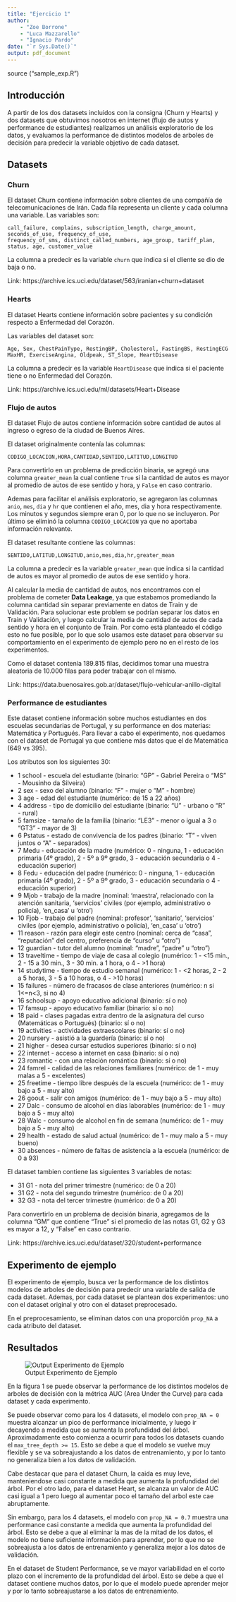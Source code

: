 ```yaml
---
title: "Ejercicio 1"
author: 
    - "Zoe Borrone"
    - "Luca Mazzarello"
    - "Ignacio Pardo"
date: "`r Sys.Date()`"
output: pdf_document
---
```

source ("sample_exp.R")

## Introducción

A partir de los dos datasets incluidos con la consigna (Churn y Hearts) y dos datasets que obtuvimos nosotros en internet (flujo de autos y performance de estudiantes) realizamos un análisis exploratorio de los datos, y evaluamos la performance de distintos modelos de arboles de decisión para predecir la variable objetivo de cada dataset. 

## Datasets

### Churn

El dataset Churn contiene información sobre clientes de una compañía de telecomunicaciones de Irán. Cada fila representa un cliente y cada columna una variable. Las variables son:

    call_failure, complains, subscription_length, charge_amount, seconds_of_use, frequency_of_use,
    frequency_of_sms, distinct_called_numbers, age_group, tariff_plan, status, age, customer_value

La columna a predecir es la variable `churn` que indica si el cliente se dio de baja o no.

Link: https://archive.ics.uci.edu/dataset/563/iranian+churn+dataset

### Hearts

El dataset Hearts contiene información sobre pacientes y su condición respecto a Enfermedad del Corazón.

Las variables del dataset son:

    Age, Sex, ChestPainType, RestingBP, Cholesterol, FastingBS, RestingECG 
    MaxHR, ExerciseAngina, Oldpeak, ST_Slope, HeartDisease

La columna a predecir es la variable `HeartDisease` que indica si el paciente tiene o no Enfermedad del Corazón.

Link: https://archive.ics.uci.edu/ml/datasets/Heart+Disease

### Flujo de autos

El dataset Flujo de autos contiene información sobre cantidad de autos al ingreso o egreso de la ciudad de Buenos Aires.

El dataset originalmente contenía las columnas:

    CODIGO_LOCACION,HORA,CANTIDAD,SENTIDO,LATITUD,LONGITUD

Para convertirlo en un problema de predicción binaria, se agregó una columna `greater_mean` la cual contiene `True` si la cantidad de autos es mayor al promedio de autos de ese sentido y hora, y `False` en caso contrario.

Ademas para facilitar el análisis exploratorio, se agregaron las columnas `anio`, `mes`, `dia` y `hr` que contienen el año, mes, dia y hora respectivamente. Los minutos y segundos siempre eran 0, por lo que no se incluyeron. Por último se eliminó la columna `CODIGO_LOCACION` ya que no aportaba información relevante.

El dataset resultante contiene las columnas:

    SENTIDO,LATITUD,LONGITUD,anio,mes,dia,hr,greater_mean

La columna a predecir es la variable `greater_mean` que indica si la cantidad de autos es mayor al promedio de autos de ese sentido y hora.

Al calcular la media de cantidad de autos, nos encontramos con el problema de cometer **Data Leakage**, ya que estabamos promediando la columna cantidad sin separar previamente en datos de Train y de Validación. 
Para solucionar este problem se podrían separar los datos en Train y Validación, y luego calcular la media de cantidad de autos de cada sentido y hora en el conjunto de Train. Por como está planteado el código esto no fue posible, por lo que solo usamos este dataset para observar su comportamiento en el experimento de ejemplo pero no en el resto de los experimentos.

Como el dataset contenía 189.815 filas, decidimos tomar una muestra aleatoria de 10.000 filas para poder trabajar con el mismo.

Link: https://data.buenosaires.gob.ar/dataset/flujo-vehicular-anillo-digital

### Performance de estudiantes

Este dataset contiene información sobre muchos estudiantes en dos escuelas secundarias de Portugal, y su performance en dos materias: Matemática y Portugués. Para llevar a cabo el experimento, nos quedamos con el dataset de Portugal ya que contiene más datos que el de Matemática (649 vs 395).

Los atributos son los siguientes 30:

- 1 school - escuela del estudiante (binario: "GP" - Gabriel Pereira o "MS" - Mousinho da Silveira)
- 2 sex - sexo del alumno (binario: "F" - mujer o "M" - hombre)
- 3 age - edad del estudiante (numérico: de 15 a 22 años)
- 4 address - tipo de domicilio del estudiante (binario: "U" - urbano o "R" - rural)
- 5 famsize - tamaño de la familia (binario: "LE3" - menor o igual a 3 o "GT3" - mayor de 3)
- 6 Pstatus - estado de convivencia de los padres (binario: "T" - viven juntos o "A" - separados)
- 7 Medu - educación de la madre (numérico: 0 - ninguna, 1 - educación primaria (4º grado), 2 - 5º a 9º grado, 3 - educación secundaria o 4 - educación superior)
- 8 Fedu - educación del padre (numérico: 0 - ninguna, 1 - educación primaria (4º grado), 2 - 5º a 9º grado, 3 - educación secundaria o 4 - educación superior)
- 9 Mjob - trabajo de la madre (nominal: 'maestra', relacionado con la atención sanitaria, 'servicios' civiles (por ejemplo, administrativo o policía), 'en_casa' u 'otro')
- 10 Fjob - trabajo del padre (nominal: profesor', 'sanitario', 'servicios' civiles (por ejemplo, administrativo o policía), 'en_casa' u 'otro')
- 11 reason - razón para elegir este centro (nominal: cerca de "casa", "reputación" del centro, preferencia de "curso" u "otro")
- 12 guardian - tutor del alumno (nominal: "madre", "padre" u "otro")
- 13 traveltime - tiempo de viaje de casa al colegio (numérico: 1 - <15 min., 2 - 15 a 30 min., 3 - 30 min. a 1 hora, o 4 - >1 hora)
- 14 studytime - tiempo de estudio semanal (numérico: 1 - <2 horas, 2 - 2 a 5 horas, 3 - 5 a 10 horas, o 4 - >10 horas)
- 15 failures - número de fracasos de clase anteriores (numérico: n si 1<=n<3, si no 4)
- 16 schoolsup - apoyo educativo adicional (binario: sí o no)
- 17 famsup - apoyo educativo familiar (binario: sí o no)
- 18 paid - clases pagadas extra dentro de la asignatura del curso (Matemáticas o Portugués) (binario: sí o no)
- 19 activities - actividades extraescolares (binario: sí o no)
- 20 nursery - asistió a la guardería (binario: sí o no)
- 21 higher - desea cursar estudios superiores (binario: sí o no)
- 22 internet - acceso a internet en casa (binario: sí o no)
- 23 romantic - con una relación romántica (binario: sí o no)
- 24 famrel - calidad de las relaciones familiares (numérico: de 1 - muy malas a 5 - excelentes)
- 25 freetime - tiempo libre después de la escuela (numérico: de 1 - muy bajo a 5 - muy alto)
- 26 goout - salir con amigos (numérico: de 1 - muy bajo a 5 - muy alto)
- 27 Dalc - consumo de alcohol en días laborables (numérico: de 1 - muy bajo a 5 - muy alto)
- 28 Walc - consumo de alcohol en fin de semana (numérico: de 1 - muy bajo a 5 - muy alto)
- 29 health - estado de salud actual (numérico: de 1 - muy malo a 5 - muy bueno)
- 30 absences - número de faltas de asistencia a la escuela (numérico: de 0 a 93)

El dataset tambien contiene las siguientes 3 variables de notas: 

- 31 G1 - nota del primer trimestre (numérico: de 0 a 20)
- 31 G2 - nota del segundo trimestre (numérico: de 0 a 20)
- 32 G3 - nota del tercer trimestre (numérico: de 0 a 20)

Para convertirlo en un problema de decisión binaria, agregamos de la columna "GM" que contiene "True" si el promedio de las notas G1, G2 y G3 es mayor a 12, y "False" en caso contrario.

Link: https://archive.ics.uci.edu/dataset/320/student+performance


## Experimento de ejemplo

El experimento de ejemplo, busca ver la performance de los distintos modelos de arboles de decisión para predecir una variable de salida de cada dataset. Ademas, por cada dataset se plantean dos experimentos: uno con el dataset original y otro con el dataset preprocesado.

En el preprocesamiento, se eliminan datos con una proporción `prop_NA` a cada atributo del dataset.

## Resultados

![Output Experimento de Ejemplo](outputs/plots/sample_exp.jpg)

En la figura 1 se puede observar la performance de los distintos modelos de arboles de decisión con la métrica AUC (Area Under the Curve) para cada dataset y cada experimento.

Se puede observar como para los 4 datasets, el modelo con `prop_NA = 0` muestra alcanzar un pico de performance inicialmente, y luego ir decayendo a medida que se aumenta la profundidad del árbol. Aproximadamente esto comienza a ocurrir para todos los datasets cuando el `max_tree_depth >= 15`. Esto se debe a que el modelo se vuelve muy flexible y se va sobreajustando a los datos de entrenamiento, y por lo tanto no generaliza bien a los datos de validación. 

Cabe destacar que para el dataset Churn, la caida es muy leve, manteniendose casi constante a medida que aumenta la profundidad del árbol. Por el otro lado, para el dataset Heart, se alcanza un valor de AUC casi igual a 1 pero luego al aumentar poco el tamaño del arbol este cae abruptamente.

Sin embargo, para los 4 datasets, el modelo con `prop_NA = 0.7` muestra una performance casi constante a medida que aumenta la profundidad del árbol. Esto se debe a que al eliminar la mas de la mitad de los datos, el modelo no tiene suficiente información para aprender, por lo que no se sobreajusta a los datos de entrenamiento y generaliza mejor a los datos de validación.

En el dataset de Student Performance, se ve mayor variabilidad en el corto plazo con el incremento de la profundidad del árbol. Esto se debe a que el dataset contiene muchos datos, por lo que el modelo puede aprender mejor y por lo tanto sobreajustarse a los datos de entrenamiento.
